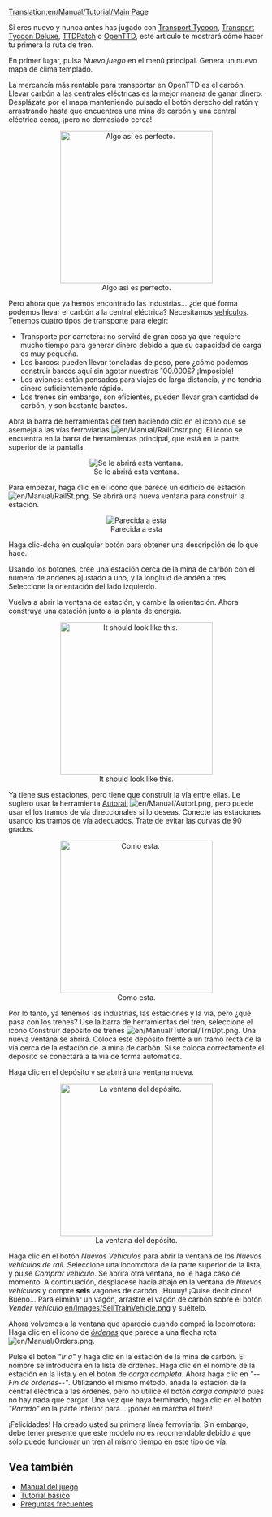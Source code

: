 [[Translation:en/Manual/Tutorial/Main Page]]

{{es/Manual/Tutorial/Tutorial}}
Si eres nuevo y nunca antes has jugado con [[es/Archive/OpenTTD/Transport Tycoon Deluxe|Transport Tycoon]], [[es/Archive/OpenTTD/Transport Tycoon Deluxe|Transport Tycoon Deluxe]], [[es/Archive/OpenTTD/TTDPatch|TTDPatch]] o [[es/Manual/Main Page|OpenTTD]], este artículo te mostrará cómo hacer tu primera la ruta de tren. 

En primer lugar, pulsa ''Nuevo juego'' en el menú principal. Genera un nuevo mapa de clima templado.

La mercancía más rentable para transportar en OpenTTD es el carbón. Llevar carbón a las centrales eléctricas es la mejor manera de ganar dinero. Desplázate por el mapa manteniendo pulsado el botón derecho del ratón y arrastrando hasta que encuentres una mina de carbón y una central eléctrica cerca, ¡pero no demasiado cerca!

<center>[[File:en/Manual/Tutorial/Tutorial1.png|thumb|300px|center|Algo así es perfecto.]]</center>

Pero ahora que ya hemos encontrado las industrias... ¿de qué forma podemos llevar el carbón a la central eléctrica? Necesitamos [[es/Manual/Vehículos|vehículos]]. Tenemos cuatro tipos de transporte para elegir:
* Transporte por carretera: no servirá de gran cosa ya que requiere mucho tiempo para generar dinero debido a que su capacidad de carga es muy pequeña.
* Los barcos: pueden llevar toneladas de peso, pero ¿cómo podemos construir barcos aquí sin agotar nuestras 100.000£? ¡Imposible!
* Los aviones: están pensados para viajes de larga distancia, y no tendría dinero suficientemente rápido.
* Los trenes sin embargo, son eficientes, pueden llevar gran cantidad de carbón, y son bastante baratos.

Abra la barra de herramientas del tren haciendo clic en el icono que se asemeja a las vías ferroviarias [[File:en/Manual/RailCnstr.png]]. El icono se encuentra en la barra de herramientas principal, que está en la parte superior de la pantalla.
<center>[[File:es/Manual/Railroad Construction.png|center|Se le abrirá esta ventana.]]</center>

Para empezar, haga clic en el icono que parece un edificio de estación[[File:en/Manual/RailSt.png]]. Se abrirá una nueva ventana para construir la estación.
<center>[[File:es/Manual/Stationgui.png|center|frame|Parecida a esta]]</center>

Haga clic-dcha en cualquier botón para obtener una descripción de lo que hace.

Usando los botones, cree una estación cerca de la mina de carbón con el número de andenes ajustado a uno, y la longitud de andén a tres. Seleccione la orientación del lado izquierdo.

Vuelva a abrir la ventana de estación, y cambie la orientación. Ahora construya una estación junto a la planta de energía.
<center>[[File:en/Manual/Tutorial/Tutorial2.png|thumb|300px|center|It should look like this.]]</center>

Ya tiene sus estaciones, pero tiene que construir la vía entre ellas. Le sugiero usar la herramienta [[es/Autorail|Autorail]] [[File:en/Manual/Autorl.png]], pero puede usar el los tramos de vía direccionales si lo deseas. Conecte las estaciones usando los tramos de vía adecuados. Trate de evitar las curvas de 90 grados.

<center>[[File:en/Manual/Tutorial/Tutorial3.png|thumb|300px|center|Como esta.]]</center>

Por lo tanto, ya tenemos las industrias, las estaciones y la vía, pero ¿qué pasa con los trenes? Use la barra de herramientas del tren, seleccione el icono Construir depósito de trenes [[File:en/Manual/Tutorial/TrnDpt.png]]. Una nueva ventana se abrirá. Coloca este depósito frente a un tramo recta de la vía cerca de la estación de la mina de carbón. Si se coloca correctamente el depósito se conectará a la vía de forma automática.

Haga clic en el depósito y se abrirá una ventana nueva.

<center>[[File:en/Manual/Tutorial/Tutorial4.png|thumb|300px|center|La ventana del depósito.]]</center>

Haga clic en el botón ''Nuevos Vehículos'' para abrir la ventana de los ''Nuevos vehículos de raíl''. Seleccione una locomotora de la parte superior de la lista, y pulse ''Comprar vehículo''. Se abrirá otra ventana, no le haga caso de momento. A continuación, desplácese hacia abajo en la ventana de ''Nuevos vehículos'' y compre '''seis''' vagones de carbón. ¡Huuuy! ¡Quise decir cinco! Bueno... Para eliminar un vagón, arrastre el vagón de carbón sobre el botón ''Vender vehículo'' [[en/Images/SellTrainVehicle.png]] y suéltelo.

Ahora volvemos a la ventana que apareció cuando compró la locomotora: Haga clic en el icono de ''[[es/Manual/Órdenes|órdenes]]'' que parece a una flecha rota [[File:en/Manual/Orders.png]].

Pulse el botón ''"Ir a"'' y haga clic en la estación de la mina de carbón. El nombre se introducirá en la lista de órdenes. Haga clic en el nombre de la estación en la lista y en el botón de ''carga completa''. Ahora haga clic en ''"--Fin de órdenes--"''. Utilizando el mismo método, añada la estación de la central eléctrica a las órdenes, pero no utilice el botón ''carga completa'' pues no hay nada que cargar. Una vez que haya terminado, haga clic en el botón ''"Parado"'' en la parte inferior para... ¡poner en marcha el tren!

¡Felicidades! Ha creado usted su primera línea ferroviaria. Sin embargo, debe tener presente que este modelo no es recomendable debido a que sólo puede funcionar un tren al mismo tiempo en este tipo de vía.

==Vea también==
*[[es/Manual/Main Page|Manual del juego]]
*[[es/Manual/Tutorial/Tutorial|Tutorial básico]]
*[[es/Archive/Community/Preguntas frecuentes|Preguntas frecuentes]]